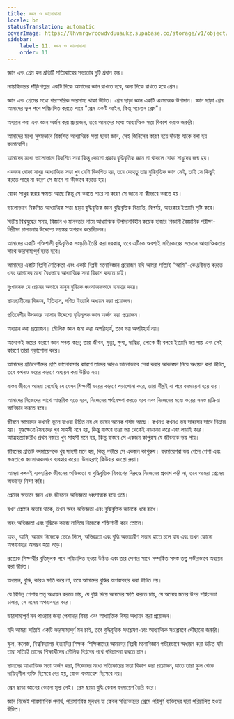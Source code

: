 ```yaml
---
title: জ্ঞান ও ভালোবাসা
locale: bn
statusTranslation: automatic
coverImage: https://lhvmrqwrcowdvduuaukz.supabase.co/storage/v1/object/public/strapi-uploads/small_cover-educacion-fundamental.webp-2d51a7828a2b1309555be27f7e2a61a0.webp
sidebar:
    label: 11. জ্ঞান ও ভালোবাসা
    order: 11
---
```

জ্ঞান এবং প্রেম হল প্রতিটি সত্যিকারের সভ্যতার দুটি প্রধান স্তম্ভ।

ন্যায়বিচারের দাঁড়িপাল্লার একটি দিকে আমাদের জ্ঞান রাখতে হবে, অন্য দিকে রাখতে হবে প্রেম।

জ্ঞান এবং প্রেমের মধ্যে পারস্পরিক ভারসাম্য থাকা উচিত। প্রেম ছাড়া জ্ঞান একটি ধ্বংসাত্মক উপাদান। জ্ঞান ছাড়া প্রেম আমাদের ভুল পথে পরিচালিত করতে পারে "প্রেম একটি আইন, কিন্তু সচেতন প্রেম"।

অধ্যয়ন করা এবং জ্ঞান অর্জন করা প্রয়োজন, তবে আমাদের মধ্যে আধ্যাত্মিক সত্তা বিকাশ করাও জরুরি।

আমাদের মধ্যে সুষমভাবে বিকশিত আধ্যাত্মিক সত্তা ছাড়া জ্ঞান, সেই জিনিসের কারণ হয়ে দাঁড়ায় যাকে বলা হয় বদমায়েশি।

আমাদের মধ্যে ভালোভাবে বিকশিত সত্তা কিন্তু কোনো প্রকার বুদ্ধিবৃত্তিক জ্ঞান না থাকলে বোকা সাধুদের জন্ম হয়।

একজন বোকা সাধুর আধ্যাত্মিক সত্তা খুব বেশি বিকশিত হয়, তবে যেহেতু তার বুদ্ধিবৃত্তিক জ্ঞান নেই, তাই সে কিছুই করতে পারে না কারণ সে জানে না কীভাবে করতে হয়।

বোকা সাধুর করার ক্ষমতা আছে কিন্তু সে করতে পারে না কারণ সে জানে না কীভাবে করতে হয়।

ভালোভাবে বিকশিত আধ্যাত্মিক সত্তা ছাড়া বুদ্ধিবৃত্তিক জ্ঞান বুদ্ধিবৃত্তিক বিভ্রান্তি, বিপর্যয়, অহংকার ইত্যাদি সৃষ্টি করে।

দ্বিতীয় বিশ্বযুদ্ধের সময়, বিজ্ঞান ও মানবতার নামে আধ্যাত্মিক উপাদানবিহীন কয়েক হাজার বিজ্ঞানী বৈজ্ঞানিক পরীক্ষা-নিরীক্ষা চালানোর উদ্দেশ্যে ভয়ঙ্কর অপরাধ করেছিলেন।

আমাদের একটি শক্তিশালী বুদ্ধিবৃত্তিক সংস্কৃতি তৈরি করা দরকার, তবে এটিকে অবশ্যই সত্যিকারের সচেতন আধ্যাত্মিকতার সাথে ভারসাম্যপূর্ণ হতে হবে।

আমাদের একটি বিপ্লবী নৈতিকতা এবং একটি বিপ্লবী মনোবিজ্ঞান প্রয়োজন যদি আমরা সত্যিই "আমি"-কে দ্রবীভূত করতে এবং আমাদের মধ্যে বৈধভাবে আধ্যাত্মিক সত্তা বিকাশ করতে চাই।

দুঃখজনক যে প্রেমের অভাবে মানুষ বুদ্ধিকে ধ্বংসাত্মকভাবে ব্যবহার করে।

ছাত্রছাত্রীদের বিজ্ঞান, ইতিহাস, গণিত ইত্যাদি অধ্যয়ন করা প্রয়োজন।

প্রতিবেশীর উপকারে আসার উদ্দেশ্যে বৃত্তিমূলক জ্ঞান অর্জন করা প্রয়োজন।

অধ্যয়ন করা প্রয়োজন। মৌলিক জ্ঞান জমা করা অপরিহার্য, তবে ভয় অপরিহার্য নয়।

অনেকেই ভয়ের কারণে জ্ঞান সঞ্চয় করে; তারা জীবন, মৃত্যু, ক্ষুধা, দারিদ্র্য, লোকে কী বলবে ইত্যাদি ভয় পায় এবং সেই কারণে তারা পড়াশোনা করে।

আমাদের প্রতিবেশীদের প্রতি ভালোবাসার কারণে তাদের আরও ভালোভাবে সেবা করার আকাঙ্ক্ষা নিয়ে অধ্যয়ন করা উচিত, তবে কখনও ভয়ের কারণে অধ্যয়ন করা উচিত নয়।

বাস্তব জীবনে আমরা দেখেছি যে যেসব শিক্ষার্থী ভয়ের কারণে পড়াশোনা করে, তারা শীঘ্রই বা পরে বদমায়েশ হয়ে যায়।

আমাদের নিজেদের সাথে আন্তরিক হতে হবে, নিজেদের পর্যবেক্ষণ করতে হবে এবং নিজেদের মধ্যে ভয়ের সমস্ত প্রক্রিয়া আবিষ্কার করতে হবে।

জীবনে আমাদের কখনই ভুলে যাওয়া উচিত নয় যে ভয়ের অনেক পর্যায় আছে। কখনও কখনও ভয় সাহসের সাথে বিভ্রান্ত হয়। যুদ্ধক্ষেত্রে সৈন্যদের খুব সাহসী মনে হয়, কিন্তু বাস্তবে তারা ভয় থেকেই নড়াচড়া করে এবং লড়াই করে। আত্মহত্যাকারীও প্রথম নজরে খুব সাহসী মনে হয়, কিন্তু বাস্তবে সে একজন কাপুরুষ যে জীবনকে ভয় পায়।

জীবনের প্রতিটি বদমায়েশকে খুব সাহসী মনে হয়, কিন্তু গভীরে সে একজন কাপুরুষ। বদমায়েশরা ভয় পেলে পেশা এবং ক্ষমতাকে ধ্বংসাত্মকভাবে ব্যবহার করে। উদাহরণ; কিউবার কাস্ত্রো রুয়া।

আমরা কখনই ব্যবহারিক জীবনের অভিজ্ঞতা বা বুদ্ধিবৃত্তিক বিকাশের বিরুদ্ধে নিজেদের প্রকাশ করি না, তবে আমরা প্রেমের অভাবের নিন্দা করি।

প্রেমের অভাবে জ্ঞান এবং জীবনের অভিজ্ঞতা ধ্বংসাত্মক হয়ে ওঠে।

যখন প্রেমের অভাব থাকে, তখন অহং অভিজ্ঞতা এবং বুদ্ধিবৃত্তিক জ্ঞানকে ধরে রাখে।

অহং অভিজ্ঞতা এবং বুদ্ধিকে কাজে লাগিয়ে নিজেকে শক্তিশালী করে তোলে।

অহং, আমি, আমার নিজেকে ভেঙে দিলে, অভিজ্ঞতা এবং বুদ্ধি অভ্যন্তরীণ সত্তার হাতে চলে যায় এবং তখন কোনো অপব্যবহার অসম্ভব হয়ে পড়ে।

প্রত্যেক শিক্ষার্থীর বৃত্তিমূলক পথে পরিচালিত হওয়া উচিত এবং তার পেশার সাথে সম্পর্কিত সমস্ত তত্ত্ব গভীরভাবে অধ্যয়ন করা উচিত।

অধ্যয়ন, বুদ্ধি, কারও ক্ষতি করে না, তবে আমাদের বুদ্ধির অপব্যবহার করা উচিত নয়।

যে বিভিন্ন পেশার তত্ত্ব অধ্যয়ন করতে চায়, যে বুদ্ধি দিয়ে অন্যদের ক্ষতি করতে চায়, যে অন্যের মনের উপর সহিংসতা চালায়, সে মনের অপব্যবহার করে।

ভারসাম্যপূর্ণ মন পাওয়ার জন্য পেশাদার বিষয় এবং আধ্যাত্মিক বিষয় অধ্যয়ন করা প্রয়োজন।

যদি আমরা সত্যিই একটি ভারসাম্যপূর্ণ মন চাই, তবে বুদ্ধিবৃত্তিক সংশ্লেষণ এবং আধ্যাত্মিক সংশ্লেষণে পৌঁছানো জরুরি।

স্কুল, কলেজ, বিশ্ববিদ্যালয় ইত্যাদির শিক্ষক-শিক্ষিকাদের আমাদের বিপ্লবী মনোবিজ্ঞান গভীরভাবে অধ্যয়ন করা উচিত যদি তারা সত্যিই তাদের শিক্ষার্থীদের মৌলিক বিপ্লবের পথে পরিচালনা করতে চান।

ছাত্রদের আধ্যাত্মিক সত্তা অর্জন করা, নিজেদের মধ্যে সত্যিকারের সত্তা বিকাশ করা প্রয়োজন, যাতে তারা স্কুল থেকে দায়িত্বশীল ব্যক্তি হিসেবে বের হয়, বোকা বদমায়েশ হিসেবে নয়।

প্রেম ছাড়া জ্ঞানের কোনো মূল্য নেই। প্রেম ছাড়া বুদ্ধি কেবল বদমায়েশ তৈরি করে।

জ্ঞান নিজেই পারমাণবিক পদার্থ, পারমাণবিক মূলধন যা কেবল সত্যিকারের প্রেমে পরিপূর্ণ ব্যক্তিদের দ্বারা পরিচালিত হওয়া উচিত।

